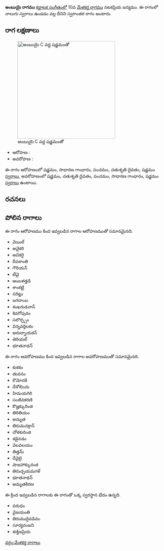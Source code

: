 {{Infobox ragam
	| name          	= అంబుయై
	| synonym	    	= 
	| mela          	= 
	| chakra        	= 
	| janaka        	= 
	| type          	= స్వరాంతర
	| arohanam      	= {{svaraC|S|G2|P|D2|S'}} 
	| avarohanam    	= {{svaraC|S'|D2|P|G2|S}}
	| jeeva         	=
	| chhaya        	=
	| nyasa         	=
	| vishesha      	= 
	| equivalent  		= 
}}
{{కర్ణాటక సంగీత రాగాలు}}
'''అంబుయై రాగము''' [[కర్ణాటక సంగీతం]]లో 10వ [[మేళకర్త రాగము]] నటకప్రియ జన్యము.  ఈ రాగంలో నాలుగు స్వరాలు ఉండడం వల్ల దీనిని స్వరాంతర రాగం అంటారు.


==రాగ లక్షణాలు==
[[Image:ambuyai_kb2wiki.png|thumb|right|316px|''అంబుయై'' C వద్ద షడ్జమంతో]]

* ఆరోహణ : {{svaraC|S|G2|P|D2|S'}} 
* అవరోహణ : {{svaraC|S'|D2|P|G2|S}}

ఈ రాగం ఆరోహణంలో షడ్జమం, సాధారణ  గాంధారం, పంచమం, చతుశృతి దైవతం, షడ్జమం [[స్వరాలు]], అవరోహణంలో షడ్జమం, చతుశృతి దైవతం, పంచమం, సాధారణ  గాంధారం, షడ్జమం [[స్వరాలు]] ఉంటాయి.

==రచనలు==



==పోలిన రాగాలు==
ఈ రాగం ఆరోహణము కింద ఇవ్వబడిన రాగాల ఆరోహణముతో సమానమైనది.
* వెయిల్
* అవైకరి
* అవికరై
* దీపకాంతి
* గౌరియన్
* టీవై
*  ఆంబళత్తడి
*  శాంకట్టి
* సరిట్టు
* జగదాంబ
* శంఖరుడనాన్
* శివగోపురం
* సలొర్చ్చం
* విన్నవర్తిలకం
* అరుల్నాయకన్
* తెరియల్
* భూతనాథన్

ఈ రాగం అవరోహణము కింద ఇవ్వబడిన రాగాల అవరోహణముతో సమానమైనది.
* కుకకం
*  తువనం
* కౌమోదకి
* దేశోబిందు
* హిమయగిరి
* సంజీవకరణి
* కొజ్హక్కురింజి
* తిరితియం
* అమృత
* తిరుమచక్రాన్
*  చోళకురింజి
* శడైనడం
* వెలవలయం
* తిత్తమ్
*  దేవైలై
* షాజహాక్కురంజి
* తిరుచ్చయమగళ్
* భూతనాథన్
* అమృతకిరణ

ఈ క్రింద ఇవ్వబడిన రాగాలకు ఈ రాగంతో ఒక్క స్వరస్థాన భేదం ఉన్నది.
* వరుధం
* వైజయంతి
* తిరుమురైవడివం
* సూర్యరంజని
* శుక్తిజప్రియ



[[వర్గం:మేళకర్త రాగాలు]]
